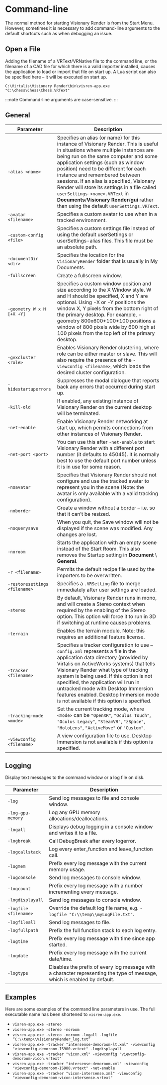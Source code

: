 # Command-line

The normal method for starting Visionary Render is from the Start Menu. However, sometimes it is necessary to add command-line arguments to the default shortcuts such as when debugging an issue.

## Open a File

Adding the filename of a VRText/VRNative file to the command line, or the filename of a CAD file for which there is a valid importer installed, causes the application to load or import that file on start up. A Lua script can also be specified here – it will be executed on start up.

```
C:\Virtalis\Visionary Render\bin\visren-app.exe "C:\chess\Chess\Chess.VRText"
```

:::note
Command-line arguments are case-sensitive.
:::

## General

| Parameter                 | Description                                                                                                                                                                                                                                                                                                                                                                                                                                                                                                   |
|---------------------------|---------------------------------------------------------------------------------------------------------------------------------------------------------------------------------------------------------------------------------------------------------------------------------------------------------------------------------------------------------------------------------------------------------------------------------------------------------------------------------------------------------------|
| `-alias <name>`           | Specifies an alias (or name) for this instance of Visionary Render. This is useful in situations where multiple instances are being run on the same computer and some application settings (such as window position) need to be different for each instance and remembered between sessions. If an alias is specified, Visionary Render will store its settings in a file called `userSettings-<name>.VRText` in **Documents**/**Visionary Render**/**gui** rather than using the default `userSettings.VRText`. |
| `-avatar <filename>`      | Specifies a custom avatar to use when in a tracked environment.                                                                                                                                                                                                                                                                                                                                                                                                                                               |
| `-custom-config <file>`   | Specifies a custom settings file instead of using the default userSettings or userSettings-alias files. This file must be an absolute path.                                                                                                                                                                                                                                                                                                                                                                   |
| `-documentDir <dir>`      | Specifies the location for the `VisionaryRender` folder that is usually in My Documents.                                                                                                                                                                                                                                                                                                                                                                                                                        |
| `-fullscreen`             | Create a fullscreen window.                                                                                                                                                                                                                                                                                                                                                                                                                                                                                   |
| `-geometry W x H [+X +Y]` | Specifies a custom window position and size according to the X Window style. W and H should be specified, X and Y are optional. Using -X or -Y positions the window X, Y pixels from the bottom right of the primary desktop. For example, -geometry 800x600+100+100 positions a window of 800 pixels wide by 600 high at 100 pixels from the top left of the primary desktop.                                                                                                                                |
| `-gvxcluster <role>`      | Enables Visionary Render clustering, where role can be either master or slave. This will also require the presence of the `-viewconfig <filename>`, which loads the desired cluster configuration.                                                                                                                                                                                                                                                                                                          |
| `-hidestartuperrors`      | Suppresses the modal dialogue that reports back any errors that occurred during start up.                                                                                                                                                                                                                                                                                                                                                                                                                     |
| `-kill-old`               | If enabled, any existing instance of Visionary Render on the current desktop will be terminated.                                                                                                                                                                                                                                                                                                                                                                                                               |
| `-net-enable`             | Enable Visionary Render networking at start up, which permits connections from other instances of Visionary Render.                                                                                                                                                                                                                                                                                                                                                                                           |
| `-net-port <port>`        | You can use this after `-net-enable` to start Visionary Render with a different port number (it defaults to 45045). It is normally best to use the default port number unless it is in use for some reason.                                                                                                                                                                                                                                                                                                 |
| `-noavatar`               | Specifies that Visionary Render should not configure and use the tracked avatar to represent you in the scene (Note: the avatar is only available with a valid tracking configuration).                                                                                                                                                                                                                                                                                                                       |
| `-noborder`               | Create a window without a border – i.e. so that it can’t be resized.                                                                                                                                                                                                                                                                                                                                                                                                                                          |
| `-noquerysave`            | When you quit, the Save window will not be displayed if the scene was modified. Any changes are lost.                                                                                                                                                                                                                                                                                                                                                                                                         |
| `-noroom`                 | Starts the application with an empty scene instead of the Start Room. This also removes the Startup setting in **Document** \ **General**.                                                                                                                                                                                                                                                                                                                                                                   |
| `-r <filename>`           | Permits the default recipe file used by the importers to be overwritten.                                                                                                                                                                                                                                                                                                                                                                                                                                      |
| `-restoresettings <filename>` | Specifies a `.VRSetting` file to merge immediately after user settings are loaded. |
| `-stereo`                 | By default, Visionary Render runs in mono, and will create a Stereo context when required by the enabling of the Stereo option. This option will force it to run in 3D if switching at runtime causes problems.                                                                                                                                                                                                                                                                                               |
| `-terrain`                | Enables the terrain module. Note: this requires an additional feature license.                                                                                                                                                                                                                                                                                                                                                                                                                                    |
| `-tracker <filename>`     | Specifies a tracker configuration to use – `config.xml` represents a file in the application data directory (provided by Virtalis on ActiveWorks systems) that tells Visionary Render what type of tracking system is being used. If this option is not specified, the application will run in untracked mode with Desktop Immersion features enabled. Desktop Immersion mode is not available if this option is specified.                                                                                     |
| `-tracking-mode <mode>`  | Set the current tracking mode, where `<mode>` can be `"OpenXR"`, `"Oculus Touch"`, `"Oculus Legacy"`, `"SteamVR"`, `"zSpace"`, `"HoloLens"`, `"ActiveMove"` or `"Custom"`. |
| `-viewconfig <filename>`  | A view configuration file to use. Desktop Immersion is not available if this option is specified.                                                                                                                                                                                                                                                                                                                                                                                                             |

## Logging

Display text messages to the command window or a log file on disk.

| Parameter             | Description                                                                                                              |
|-----------------------|--------------------------------------------------------------------------------------------------------------------------|
| `-log`                | Send log messages to file and console window.                                                                            |
| `-log-gpu-memory`     | Log any GPU memory allocations/deallocations.                                                                            |
| `-logall`             | Displays debug logging in a console window and writes it to a file.                                                      |
| `-logbreak`           | Call DebugBreak after every logerror.                                                                                    |
| `-logcallstack`       | Log every enter_function and leave_function call.                                                                        |
| `-logmem`             | Prefix every log message with the current memory usage.                                                                  |
| `-logconsole`         | Send log messages to console window.                                                                                     |
| `-logcount`           | Prefix every log message with a number incrementing every message.                                                       |
| `-logdisplayall`      | Send log messages to console window.                                                                                     |
| `-logfile <filename>` | Override the default log file name, e.g. `-logfile "C:\\temp\\myLogFile.txt"`.                                             |
| `-logfileall`         | Send log messages to file.                                                                                               |
| `-logfullpath`        | Prefix the full function stack to each log entry.                                                                        |
| `-logtime`            | Prefix every log message with time since app started.                                                                    |
| `-logdate`            | Prefix every log message with the current date/time.                                                                     |
| `-logtype`            | Disables the prefix of every log message with a character representing the type of message, which is enabled by default. |

## Examples

Here are some examples of the command line parameters in use. The full executable name has been shortened to `visren-app.exe`.

- `visren-app.exe -stereo`
- `visren-app.exe -stereo -noroom`
- `visren-app.exe -stereo -noroom -logall -logfile “C:\\temp\\VisionaryRender_log.txt”`
- `visren-app.exe -tracker "intersense-demoroom-lt.xml" -viewconfig "viewconfig-demoroom-IS900.vrtext" -logdisplayall`
- `visren-app.exe -tracker "vicon.xml" -viewconfig "viewconfig-demoroom-vicon.vrtext"`
- `visren-app.exe -tracker "intersense-demoroom.xml" -viewconfig "viewconfig-demoroom-IS900.vrtext" -net-enable`
- `visren-app.exe -tracker "vicon-intersense.xml" -viewconfig "viewconfig-demoroom-vicon-intersense.vrtext"`
